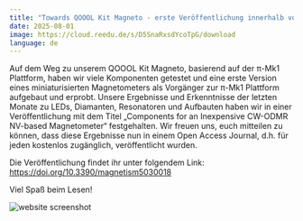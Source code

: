 ```yaml
---
title: "Towards QOOOL Kit Magneto - erste Veröffentlichung innerhalb von QOOOL Sensing"
date: 2025-08-01
image: https://cloud.reedu.de/s/D5SnaRxsdYcoTpG/download
language: de
---
```


Auf dem Weg zu unserem QOOOL Kit Magneto, basierend auf der π-Mk1 Plattform, haben wir viele Komponenten getestet und eine erste Version eines miniaturisierten Magnetometers als Vorgänger zur π-Mk1 Plattform aufgebaut und erprobt. Unsere Ergebnisse und Erkenntnisse der letzten Monate zu LEDs, Diamanten, Resonatoren und Aufbauten haben wir in einer Veröffentlichung mit dem Titel „Components for an Inexpensive CW-ODMR NV-based Magnetometer“ festgehalten. Wir freuen uns, euch mitteilen zu können, dass diese Ergebnisse nun in einem Open Access Journal, d.h. für jeden kostenlos zugänglich, veröffentlicht wurden.

Die Veröffentlichung findet ihr unter folgendem Link: https://doi.org/10.3390/magnetism5030018

Viel Spaß beim Lesen! 

![website screenshot](https://cloud.reedu.de/s/D5SnaRxsdYcoTpG/download)




